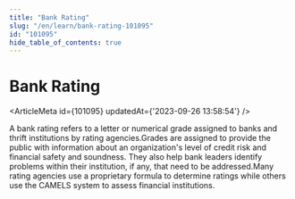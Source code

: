 ```yaml
---
title: "Bank Rating"
slug: "/en/learn/bank-rating-101095"
id: "101095"
hide_table_of_contents: true
---
```



# Bank Rating

<ArticleMeta id={101095} updatedAt={'2023-09-26 13:58:54'} />
<div className='border-solid border-b border-t-0 my-4 border-[var(--ifm-color-gray-300)]' />

A bank rating refers to a letter or numerical grade assigned to banks and thrift institutions by rating agencies.Grades are assigned to provide the public with information about an organization's level of credit risk and financial safety and soundness. They also help bank leaders identify problems within their institution, if any, that need to be addressed.Many rating agencies use a proprietary formula to determine ratings while others use the CAMELS system to assess financial institutions.
